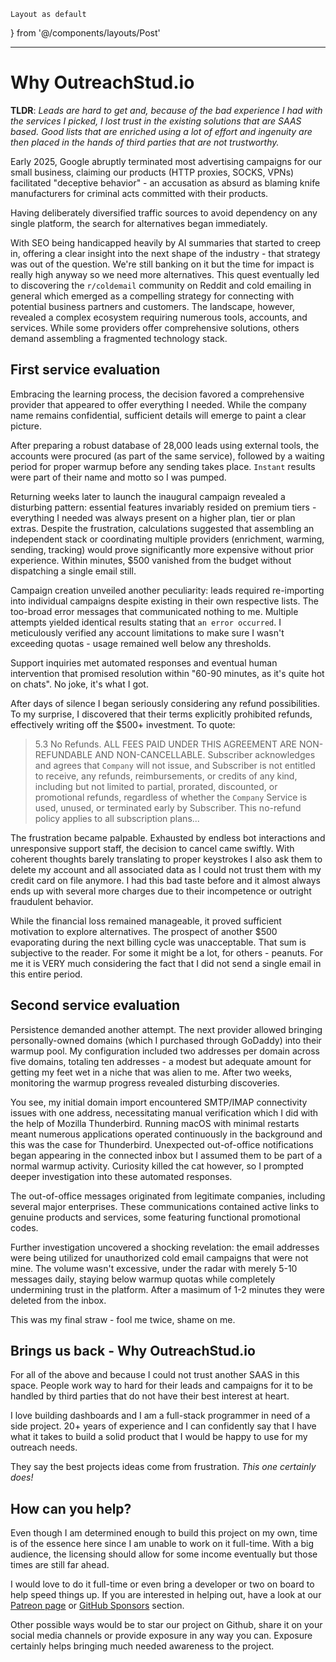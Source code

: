 	Layout as default
} from '@/components/layouts/Post'

---

# Why OutreachStud.io

__TLDR__: _Leads are hard to get and, because of the bad experience I had
with the services I picked, I lost trust in the existing solutions that are
SAAS based. Good lists that are enriched using a lot of effort and ingenuity
are then placed in the hands of third parties that are not trustworthy._

Early 2025, Google abruptly terminated most advertising campaigns for our small
business, claiming our products (HTTP proxies, SOCKS, VPNs) facilitated
"deceptive behavior" - an accusation as absurd as blaming knife manufacturers
for criminal acts committed with their products.

Having deliberately diversified traffic sources to avoid dependency on any single
platform, the search for alternatives began immediately.

With SEO being handicapped heavily by AI summaries that started to creep in,
offering a clear insight into the next shape of the industry - that strategy
was out of the question. We're still banking on it but the time for impact
is really high anyway so we need more alternatives. This quest eventually
led to discovering the `r/coldemail` community on Reddit and cold emailing
in general which emerged as a compelling strategy for connecting with potential
business partners and customers. The landscape, however, revealed a complex
ecosystem requiring numerous tools, accounts, and services. While some providers
offer comprehensive solutions, others demand assembling a fragmented technology
stack.

## First service evaluation

Embracing the learning process, the decision favored a comprehensive provider that
appeared to offer everything I needed. While the company name remains
confidential, sufficient details will emerge to paint a clear picture.

After preparing a robust database of 28,000 leads using external tools, the
accounts were procured (as part of the same service), followed by a waiting
period for proper warmup before any sending takes place. `Instant` results
were part of their name and motto so I was pumped.

Returning weeks later to launch the inaugural campaign revealed a disturbing
pattern: essential features invariably resided on premium tiers - everything
I needed was always present on a higher plan, tier or plan extras. Despite the
frustration, calculations suggested that assembling an independent stack or
coordinating multiple providers (enrichment, warming, sending, tracking) would
prove significantly more expensive without prior experience. Within minutes,
$500 vanished from the budget without dispatching a single email still.

Campaign creation unveiled another peculiarity: leads required re-importing
into individual campaigns despite existing in their own respective lists. The
too-broad error messages that communicated nothing to me. Multiple attempts
yielded identical results stating that `an error occurred`. I meticulously
verified any account limitations to make sure I wasn't exceeding quotas - usage
remained well below any thresholds.

Support inquiries met automated responses and eventual human intervention that
promised resolution within "60-90 minutes, as it's quite hot on chats". No
joke, it's what I got.

After days of silence I began seriously considering any refund possibilities.
To my surprise, I discovered that their terms explicitly prohibited refunds,
effectively writing off the $500+ investment. To quote:

> 5.3 No Refunds. ALL FEES PAID UNDER THIS AGREEMENT ARE NON-REFUNDABLE
> AND NON-CANCELLABLE. Subscriber acknowledges and agrees that `Company`
> will not issue, and Subscriber is not entitled to receive, any refunds,
> reimbursements, or credits of any kind, including but not limited to
> partial, prorated, discounted, or promotional refunds, regardless of
> whether the `Company` Service is used, unused, or terminated early by
> Subscriber. This no-refund policy applies to all subscription plans...

The frustration became palpable. Exhausted by endless bot interactions
and unresponsive support staff, the decision to cancel came swiftly. With
coherent thoughts barely translating to proper keystrokes I also ask them to
delete my account and all associated data as I could not trust them with my
credit card on file anymore. I had this bad taste before and it almost always
ends up with several more charges due to their incompetence or outright
fraudulent behavior.

While the financial loss remained manageable, it proved sufficient
motivation to explore alternatives. The prospect of another $500 evaporating
during the next billing cycle was unacceptable. That sum is subjective to
the reader. For some it might be a lot, for others - peanuts. For me it is VERY
much considering the fact that I did not send a single email in this entire
period.

## Second service evaluation

Persistence demanded another attempt. The next provider allowed bringing
personally-owned domains (which I purchased through GoDaddy) into their warmup
pool. My configuration included two addresses per domain across five domains,
totaling ten addresses - a modest but adequate amount for getting my feet wet
in a niche that was alien to me. After two weeks, monitoring the warmup
progress revealed disturbing discoveries.

You see, my initial domain import encountered SMTP/IMAP connectivity issues
with one address, necessitating manual verification which I did with the
help of Mozilla Thunderbird. Running macOS with minimal restarts meant
numerous applications operated continuously in the background and this was
the case for Thunderbird. Unexpected out-of-office notifications began
appearing in the connected inbox but I assumed them to be part of a normal
warmup activity. Curiosity killed the cat however, so I prompted deeper
investigation into these automated responses.

The out-of-office messages originated from legitimate companies, including
several major enterprises. These communications contained active links to
genuine products and services, some featuring functional promotional codes.

Further investigation uncovered a shocking revelation: the email addresses were
being utilized for unauthorized cold email campaigns that were not mine. The
volume wasn't excessive, under the radar with merely 5-10 messages daily,
staying below warmup quotas while completely undermining trust in the
platform. After a masimum of 1-2 minutes they were deleted from the inbox.

This was my final straw - fool me twice, shame on me.

## Brings us back - Why OutreachStud.io

For all of the above and because I could not trust another SAAS in this
space. People work way to hard for their leads and campaigns for it to be
handled by third parties that do not have their best interest at heart.

I love building dashboards and I am a full-stack programmer in need of
a side project. 20+ years of experience and I can confidently say that I
have what it takes to build a solid product that I would be happy to use for
my outreach needs.

They say the best projects ideas come from frustration. _This one certainly
does!_

## How can you help?

Even though I am determined enough to build this project on my own, time is
of the essence here since I am unable to work on it full-time. With a big
audience, the licensing should allow for some income eventually but those
times are still far ahead.

I would love to do it full-time or even bring a developer or two on board to
help speed things up. If you are interested in helping out, have a look at
our [Patreon page](https://www.patreon.com/outreachstudio) or [GitHub
Sponsors](https://github.com/OutreachStud-io/studio/) section.

Other possible ways would be to star our project on Github, share it on your
social media channels or provide exposure in any way you can. Exposure
certainly helps bringing much needed awareness to the project.
